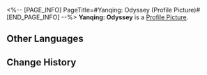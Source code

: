 <%-- [PAGE_INFO]
PageTitle=#Yanqing: Odyssey (Profile Picture)#
[END_PAGE_INFO] --%>
{{Item Infobox
|title       = Yanqing: Odyssey
|id          = 200114
|image       = Item Yanqing- Odyssey.png
|type        = Profile Picture
|invCategory = 
|rarity      = 5
|effect      = Avatar reward obtained from unlocking Nameless Honor.
|description = Yanqing treading the path to enlightenment.
}}
{{Description|''"In this journey, there must be plenty of opportunities to witness esteemed displays of martial prowess at every turn!"''}}
'''Yanqing: Odyssey''' is a [[Profile Picture]].

==Other Languages==
{{Other Languages
|en   = Yanqing: Odyssey
|zhs  = 彦卿•远行
|zht  = 彥卿•遠行
|ja   = 彦卿・遠行
|ko   = 연경•원행
|es   = Yanqing: Odisea
|fr   = Yanqing : Odyssée
|ru   = Яньцин: Одиссея
|th   = Yanqing - การเดินทางที่แสนไกล
|vi   = Yanqing - Viễn Du
|de   = Yanqing: Odyssee
|id   = Yanqing: Berkelana
|pt   = Yanqing: Odisseia
}}

==Change History==
{{Change History|1.5}}